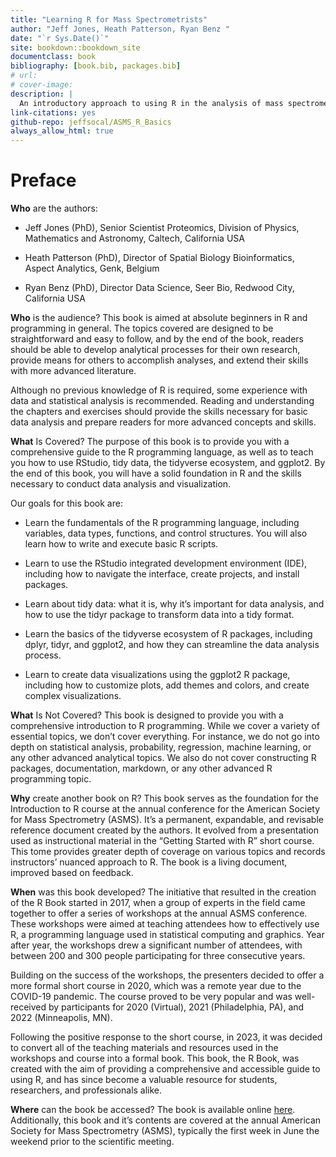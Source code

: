 ```yaml
---
title: "Learning R for Mass Spectrometrists"
author: "Jeff Jones, Heath Patterson, Ryan Benz "
date: "`r Sys.Date()`"
site: bookdown::bookdown_site
documentclass: book
bibliography: [book.bib, packages.bib]
# url: 
# cover-image: 
description: |
  An introductory approach to using R in the analysis of mass spectrometry related data.
link-citations: yes
github-repo: jeffsocal/ASMS_R_Basics
always_allow_html: true
---
```


# Preface {-}

**Who** are the authors:

-   Jeff Jones (PhD), Senior Scientist Proteomics, Division of Physics, Mathematics and Astronomy, Caltech, California USA

-   Heath Patterson (PhD), Director of Spatial Biology Bioinformatics, Aspect Analytics, Genk, Belgium

-   Ryan Benz (PhD), Director Data Science, Seer Bio, Redwood City, California USA

**Who** is the audience? This book is aimed at absolute beginners in R and programming in general. The topics covered are designed to be straightforward and easy to follow, and by the end of the book, readers should be able to develop analytical processes for their own research, provide means for others to accomplish analyses, and extend their skills with more advanced literature.

Although no previous knowledge of R is required, some experience with data and statistical analysis is recommended. Reading and understanding the chapters and exercises should provide the skills necessary for basic data analysis and prepare readers for more advanced concepts and skills.

**What** Is Covered? The purpose of this book is to provide you with a comprehensive guide to the R programming language, as well as to teach you how to use RStudio, tidy data, the tidyverse ecosystem, and ggplot2. By the end of this book, you will have a solid foundation in R and the skills necessary to conduct data analysis and visualization.

Our goals for this book are:

-   Learn the fundamentals of the R programming language, including variables, data types, functions, and control structures. You will also learn how to write and execute basic R scripts.

-   Learn to use the RStudio integrated development environment (IDE), including how to navigate the interface, create projects, and install packages.

-   Learn about tidy data: what it is, why it's important for data analysis, and how to use the tidyr package to transform data into a tidy format.

-   Learn the basics of the tidyverse ecosystem of R packages, including dplyr, tidyr, and ggplot2, and how they can streamline the data analysis process.

-   Learn to create data visualizations using the ggplot2 R package, including how to customize plots, add themes and colors, and create complex visualizations.

**What** Is Not Covered? This book is designed to provide you with a comprehensive introduction to R programming. While we cover a variety of essential topics, we don't cover everything. For instance, we do not go into depth on statistical analysis, probability, regression, machine learning, or any other advanced analytical topics. We also do not cover constructing R packages, documentation, markdown, or any other advanced R programming topic.

**Why** create another book on R? This book serves as the foundation for the Introduction to R course at the annual conference for the American Society for Mass Spectrometry (ASMS). It's a permanent, expandable, and revisable reference document created by the authors. It evolved from a presentation used as instructional material in the “Getting Started with R” short course. This tome provides greater depth of coverage on various topics and records instructors’ nuanced approach to R. The book is a living document, improved based on feedback.

**When** was this book developed? The initiative that resulted in the creation of the R Book started in 2017, when a group of experts in the field came together to offer a series of workshops at the annual ASMS conference. These workshops were aimed at teaching attendees how to effectively use R, a programming language used in statistical computing and graphics. Year after year, the workshops drew a significant number of attendees, with between 200 and 300 people participating for three consecutive years.

Building on the success of the workshops, the presenters decided to offer a more formal short course in 2020, which was a remote year due to the COVID-19 pandemic. The course proved to be very popular and was well-received by participants for 2020 (Virtual), 2021 (Philadelphia, PA), and 2022 (Minneapolis, MN).

Following the positive response to the short course, in 2023, it was decided to convert all of the teaching materials and resources used in the workshops and course into a formal book. This book, the R Book, was created with the aim of providing a comprehensive and accessible guide to using R, and has since become a valuable resource for students, researchers, and professionals alike.

**Where** can the book be accessed? The book is available online [here](https://jeffsocal.github.io/ASMS_R_Basics/). Additionally, this book and it's contents are covered at the annual American Society for Mass Spectrometry (ASMS), typically the first week in June the weekend prior to the scientific meeting.
